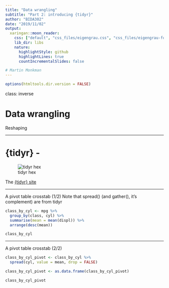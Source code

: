 ```yaml
---
title: "Data wrangling"
subtitle: "Part 2: introducing {tidyr}"
author: "BIDA302"
date: "2019/11/02"
output:
  xaringan::moon_reader:
    css: ["default", "css_files/eigengrau.css", "css_files/eigengrau-fonts.css"]    
    lib_dir: libs
    nature:
      highlightStyle: github
      highlightLines: true
      countIncrementalSlides: false

# Martin Monkman
---
```



```r
options(htmltools.dir.version = FALSE)
```

class: inverse

# Data wrangling

Reshaping



---

# {tidyr} -

![tidyr hex](../img/tidyr_400.png)

The [{tidyr} site](https://tidyr.tidyverse.org/)


---

A pivot table crosstab (1/2)
Note that spread() (and gather(), it's complement) are from tidyr

```r

class_by_cyl <- mpg %>%
  group_by(class, cyl) %>%
  summarise(mean = mean(displ)) %>%
  arrange(desc(mean))

class_by_cyl

```


---

A pivot table crosstab (2/2)


```r
class_by_cyl_pivot <- class_by_cyl %>%
  spread(cyl, value = mean, drop = FALSE)

class_by_cyl_pivot <- as.data.frame(class_by_cyl_pivot)

class_by_cyl_pivot
```



